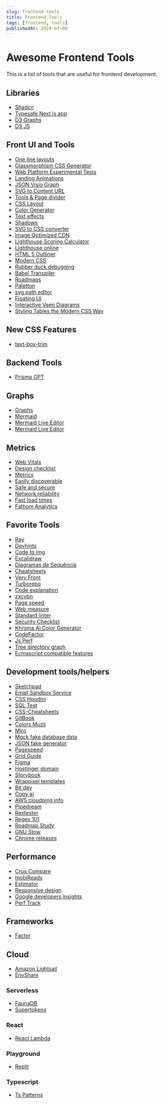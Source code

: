 ```yaml
---
slug: frontend-tools
title: Frontend Tools
tags: [frontend, tools]
publishedAt: 2024-07-09
---
```


# Awesome Frontend Tools

This is a list of tools that are useful for frontend development.

## Libraries

- [Shadcn](https://ui.shadcn.com/docs)
- [Typesafe Next.js app](https://create.t3.gg/)
- [D3 Graphs](https://nivo.rocks/)
- [D3 JS](https://d3-graph-gallery.com/)

## Front UI and Tools

- [One line layouts](https://web.dev/one-line-layouts/)
- [Glassmorphism CSS Generator](https://ui.glass/generator/)
- [Web Platform Experimental Tests](https://results.web-platform-tests.org/results/css?label=experimental&label=master&aligned)
- [Landing Animations](https://www.landing.love/)
- [JSON Visio Graph](https://jsonvisio.com/editor)
- [SVG to Content URL](https://yoksel.github.io/url-encoder/)
- [Tools & Page divider](https://omatsuri.app/page-dividers)
- [CSS Layout](https://csslayout.io/)
- [Color Generator](https://uicolors.app/create)
- [Text effects](https://tobiasahlin.com/moving-letters/)
- [Shadows](https://shadows.brumm.af/)
- [SVG to CSS converter](https://www.svgbackgrounds.com/tools/svg-to-css/)
- [Image Optimized CDN](https://imagekit.io)
- [Lighthouse Scoring Calculator](https://googlechrome.github.io/lighthouse/scorecalc/#FCP=2000&SI=4440&FMP=4000&TTI=7300&FCI=6500&LCP=2160&TBT=200&CLS=0.08&device=mobile&version=10)
- [Lighthouse online](https://developers.google.com/speed/pagespeed/insights/?url=https%3A%2F%2Fhungry-mestorf-555980.netlify.app%2F)
- [HTML 5 Outliner](https://gsnedders.html5.org/outliner/)
- [Modern CSS](https://moderncss.dev/)
- [Rubber duck debugging](https://rubberduckdebugging.com/)
- [Babel Transpiler](https://babeljs.io/repl#?browsers=&build=&builtIns=false&spec=false&loose=false&code_lz=BQAglCC8B8LA3gXzEA&debug=false&forceAllTransforms=false&shippedProposals=false&circleciRepo=&evaluate=true&fileSize=true&timeTravel=true&sourceType=module&lineWrap=true&presets=es2015&prettier=true&targets=&version=7.7.7&externalPlugins=)
- [Roadmaps](https://roadmap.sh/)
- [Paletton](http://paletton.com/#uid=14i0u0kcflZ0HBQ5yqUkTizCch6)
- [svg path editor](https://yqnn.github.io/svg-path-editor/)
- [Floating UI](https://floating-ui.com/)
- [Interactive Veen Diagrams](https://interactivenn.net/index.html)
- [Styling Tables the Modern CSS Way](https://piccalil.li/blog/styling-tables-the-modern-css-way/)

## New CSS Features

- [text-box-trim](https://www.webfromthefuture.com/features/text-box-trim)

## Backend Tools

- [Prisma GPT](https://gpt.howtoprisma.com/)

## Graphs

- [Graphs](https://graphviz.org/)
- [Mermaid](https://mermaid.js.org/intro/)
- [Mermaid Live Editor](https://mermaid.live/)
- [Mermaid Live Editor](https://docs.github.com/en/get-started/writing-on-github/working-with-advanced-formatting/creating-diagrams)

## Metrics

- [Web Vitals](https://web.dev/vitals/)
- [Design checklist](https://www.checklist.design/)
- [Metrics](https://web.dev/metrics)
- [Easily discoverable](https://web.dev/discoverable)
- [Safe and secure](https://web.dev/secure)
- [Network reliability](https://web.dev/reliable)
- [Fast load times](https://web.dev/fast)
- [Fathom Analytics](https://usefathom.com/)

## Favorite Tools

- [Ray](https://ray.so/)
- [Devhints](https://devhints.io/cron)
- [Code to img](https://codetoimg.com/)
- [Excalidraw](https://excalidraw.com/)
- [Diagramas de Sequência](https://sequencediagram.org/)
- [Cheatsheets](https://devhints.io/)
- [Very Front](https://veryfront.com/)
- [Turborepo](https://turborepo.org/)
- [Code explanation](https://denigma.app/#demo)
- [zxcvbn](https://github.com/dropbox/zxcvbn)
- [Page speed](https://pagespeed.web.dev/)
- [Web measure](https://web.dev/measure/)
- [Standard linter](https://standardjs.com/)
- [Security Checklist](https://github.com/Lissy93/personal-security-checklist)
- [Khroma AI Color Generator](khroma.co/generator/)
- [CodeFactor](https://www.codefactor.io/dashboard)
- [Js Perf](https://perf.link/)
- [Tree directory graph](https://tree.nathanfriend.io/)
- [Ecmascript compatible features](https://kangax.github.io/compat-table/esnext/)

## Development tools/helpers

- [Sketchpad](https://sketch.io/sketchpad/)
- [Email Sandbox Service](https://mailtrap.io/)
- [CSS Houdini](https://houdini.how/)
- [SQL Test](https://sqltest.net/)
- [CSS-Cheatsheets](https://github.com/AakashRao-dev/CSS-Cheatsheets)
- [GitBook](https://www.gitbook.com/)
- [Colors Muzli](https://colors.muz.li/)
- [Miro](https://miro.com/mind-map-software/)
- [Mock fake database data](https://www.mockaroo.com/)
- [JSON fake generator](https://json-generator.com/)
- [Pagespeed](https://developers.google.com/speed/pagespeed/insights/?hl=pt-br)
- [Grid Guide](https://grid.malven.co/)
- [Figma](https://www.figma.com/)
- [Hostinger domain](https://hpanel.hostinger.com/domain/rwietter.xyz/domain-overview)
- [Storybook](https://hpanel.hostinger.com/domain/rwietter.xyz/domain-overview)
- [Wrappixel templates](https://www.wrappixel.com/)
- [Bit dev](https://bit.dev/)
- [Copy ai](https://app.copy.ai/)
- [AWS cloudping info](https://cloudping.info/)
- [Pipedream](https://pipedream.com/workflows)
- [Rextester](https://rextester.com/)
- [Regex 101](https://regex101.com/)
- [Roadmap Study](https://roadmap.sh/)
- [GNU Stow](http://brandon.invergo.net/news/2012-05-26-using-gnu-stow-to-manage-your-dotfiles.html)
- [Chrome releases](https://chromestatus.com/features#milestone%3D102)

## Performance

- [Crux Compare](https://crux-compare.netlify.app/)
- [mobiReady](https://ready.mobi/#1554313-38lz)
- [Estimator](https://estimator.dev/)
- [Responsive design](http://ami.responsivedesign.is/#)
- [Google developers insights](https://developers.google.com/speed/docs/insights/rules?hl=pt-br)
- [Perf Track](https://perf-track.web.app/react)

## Frameworks

- [Factor](https://github.com/FactorJS/factor)

## Cloud

- [Amazon Lightsail](https://aws.amazon.com/pt/lightsail/)
- [EnvShare](https://envshare.dev/)

### Serverless

- [FaunaDB](https://docs.fauna.com/fauna/current/learn/tutorials/fql/authentication/user)
- [Supertokens](https://supertokens.com/)

### React

- [React Lambda](https://github.com/sultan99/react-on-lambda)

### Playground

- [Replit](https://replit.com/~)

### **Typescript**

- [Ts Patterns](https://github.com/gvergnaud/ts-pattern)
